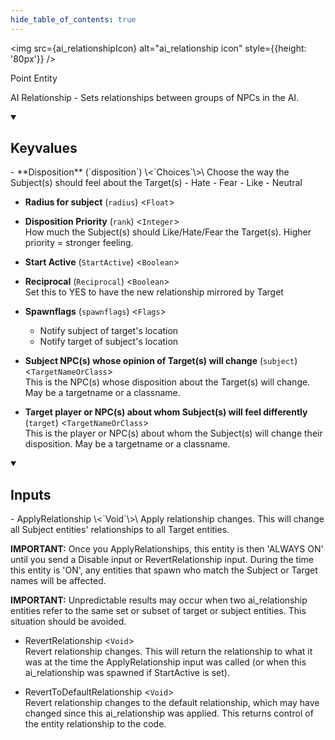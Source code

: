 ```yaml
---
hide_table_of_contents: true
---
```


<!---
!!!!!!
THIS PAGE IS AUTOGENERATED FROM GAME FGD DEFINITIONS!
DO NOT EDIT MANUALLY!
!!!!!!

In order to make edits, you can make an annotation file in /fgd_dump_overrides
-->



<img src={ai_relationshipIcon} alt="ai_relationship icon" style={{height: '80px'}} />

Point Entity

AI Relationship - Sets relationships between groups of NPCs in the AI.

<details open>
<summary><h2>Keyvalues</h2></summary>
- **Disposition** (`disposition`) \<`Choices`\>\
Choose the way the Subject(s) should feel about the Target(s)
  - Hate
  - Fear
  - Like
  - Neutral


- **Radius for subject** (`radius`) \<`Float`\>

- **Disposition Priority** (`rank`) \<`Integer`\>\
How much the Subject(s) should Like/Hate/Fear the Target(s). Higher priority = stronger feeling.

- **Start Active** (`StartActive`) \<`Boolean`\>

- **Reciprocal** (`Reciprocal`) \<`Boolean`\>\
Set this to YES to have the new relationship mirrored by Target

- **Spawnflags** (`spawnflags`) \<`Flags`\>
  - Notify subject of target's location
  - Notify target of subject's location


- **Subject NPC(s) whose opinion of Target(s) will change** (`subject`) \<`TargetNameOrClass`\>\
This is the NPC(s) whose disposition about the Target(s) will change. May be a targetname or a classname.

- **Target player or NPC(s) about whom Subject(s) will feel differently** (`target`) \<`TargetNameOrClass`\>\
This is the player or NPC(s) about whom the Subject(s) will change their disposition. May be a targetname or a classname.


 </details>
<details open>
<summary><h2>Inputs</h2></summary>
- ApplyRelationship \<`Void`\>\
Apply relationship changes. This will change all Subject entities' relationships to all Target entities.

<b>IMPORTANT:</b> Once you ApplyRelationships, this entity is then 'ALWAYS ON' until you send a Disable input or RevertRelationship input. During the time this entity is 'ON', any entities that spawn who match the Subject or Target names will be affected.

<b>IMPORTANT:</b> Unpredictable results may occur when two ai_relationship entities refer to the same set or subset of target or subject entities. This situation should be avoided.

- RevertRelationship \<`Void`\>\
Revert relationship changes. This will return the relationship to what it was at the time the ApplyRelationship input was called (or when this ai_relationship was spawned if StartActive is set).

- RevertToDefaultRelationship \<`Void`\>\
Revert relationship changes to the default relationship, which may have changed since this ai_relationship was applied. This returns control of the entity relationship to the code.


 </details>
